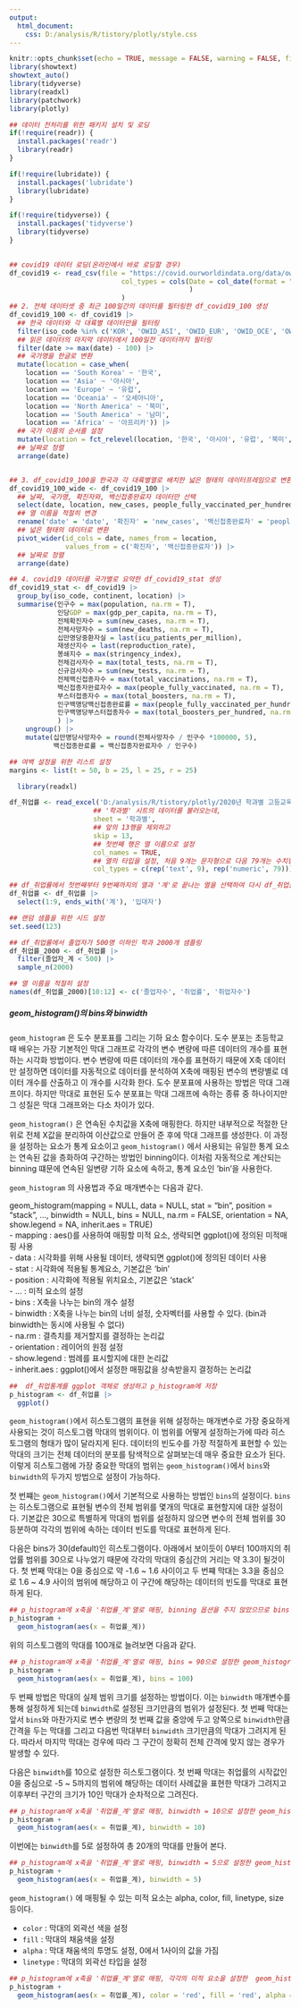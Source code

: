 ```yaml
---
output:
  html_document:
    css: D:/analysis/R/tistory/plotly/style.css
---
```


```r
knitr::opts_chunk$set(echo = TRUE, message = FALSE, warning = FALSE, fig.width = 6.5, dpi = 130)
library(showtext)
showtext_auto()
library(tidyverse)
library(readxl)
library(patchwork)
library(plotly)
```


```r
## 데이터 전처리를 위한 패키지 설치 및 로딩
if(!require(readr)) {
  install.packages('readr')
  library(readr)
}

if(!require(lubridate)) {
  install.packages('lubridate')
  library(lubridate)
}

if(!require(tidyverse)) {
  install.packages('tidyverse')
  library(tidyverse)
}

                      
## covid19 데이터 로딩(온라인에서 바로 로딩할 경우)
df_covid19 <- read_csv(file = "https://covid.ourworldindata.org/data/owid-covid-data.csv",
                            col_types = cols(Date = col_date(format = "%Y-%m-%d")
                                             )
                            )
## 2. 전체 데이터셋 중 최근 100일간의 데이터를 필터링한 df_covid19_100 생성
df_covid19_100 <- df_covid19 |> 
  ## 한국 데이터와 각 대륙별 데이터만을 필터링
  filter(iso_code %in% c('KOR', 'OWID_ASI', 'OWID_EUR', 'OWID_OCE', 'OWID_NAM', 'OWID_SAM', 'OWID_AFR')) |>
  ## 읽은 데이터의 마지막 데이터에서 100일전 데이터까지 필터링
  filter(date >= max(date) - 100) |>
  ## 국가명을 한글로 변환
  mutate(location = case_when(
    location == 'South Korea' ~ '한국', 
    location == 'Asia' ~ '아시아', 
    location == 'Europe' ~ '유럽', 
    location == 'Oceania' ~ '오세아니아', 
    location == 'North America' ~ '북미', 
    location == 'South America' ~ '남미', 
    location == 'Africa' ~ '아프리카')) |>
  ## 국가 이름의 순서를 설정 
  mutate(location = fct_relevel(location, '한국', '아시아', '유럽', '북미', '남미', '아프리카', '오세아니아')) |>
  ## 날짜로 정렬
  arrange(date)


## 3. df_covid19_100을 한국과 각 대륙별열로 배치한 넓은 형태의 데이터프레임으로 변환
df_covid19_100_wide <- df_covid19_100 |>
  ## 날짜, 국가명, 확진자와, 백신접종완료자 데이터만 선택
  select(date, location, new_cases, people_fully_vaccinated_per_hundred) |>
  ## 열 이름을 적절히 변경
  rename('date' = 'date', '확진자' = 'new_cases', '백신접종완료자' = 'people_fully_vaccinated_per_hundred') |>
  ## 넓은 형태의 데이터로 변환
  pivot_wider(id_cols = date, names_from = location, 
              values_from = c('확진자', '백신접종완료자')) |>
  ## 날짜로 정렬
  arrange(date)

## 4. covid19 데이터를 국가별로 요약한 df_covid19_stat 생성
df_covid19_stat <- df_covid19 |> 
  group_by(iso_code, continent, location) |>
  summarise(인구수 = max(population, na.rm = T), 
            인당GDP = max(gdp_per_capita, na.rm = T),
            전체확진자수 = sum(new_cases, na.rm = T),
            전체사망자수 = sum(new_deaths, na.rm = T), 
            십만명당중환자실 = last(icu_patients_per_million),
            재생산지수 = last(reproduction_rate),
            봉쇄지수 = max(stringency_index), 
            전체검사자수 = max(total_tests, na.rm = T), 
            신규검사자수 = sum(new_tests, na.rm = T),
            전체백신접종자수 = max(total_vaccinations, na.rm = T),
            백신접종자완료자수 = max(people_fully_vaccinated, na.rm = T),
            부스터접종자수 = max(total_boosters, na.rm = T),
            인구백명당백신접종완료률 = max(people_fully_vaccinated_per_hundred, na.rm = T),
            인구백명당부스터접종자수 = max(total_boosters_per_hundred, na.rm = T)
            ) |> 
    ungroup() |>
    mutate(십만명당사망자수 = round(전체사망자수 / 인구수 *100000, 5),
           백신접종완료률 = 백신접종자완료자수 / 인구수)

## 여백 설정을 위한 리스트 설정
margins <- list(t = 50, b = 25, l = 25, r = 25)

  library(readxl)

df_취업률 <- read_excel('D:/analysis/R/tistory/plotly/2020년 학과별 고등교육기관 취업통계.xlsx', 
                     ## '학과별' 시트의 데이터를 불러오는데,
                     sheet = '학과별',
                     ## 앞의 13행을 제외하고
                     skip = 13, 
                     ## 첫번째 행은 열 이름으로 설정
                     col_names = TRUE, 
                     ## 열의 타입을 설정, 처음 9개는 문자형으로 다음 79개는 수치형으로 설정
                     col_types = c(rep('text', 9), rep('numeric', 79)))

## df_취업률에서 첫번째부터 9번째까지의 열과 '계'로 끝나는 열을 선택하여 다시 df_취업률에 저장
df_취업률 <- df_취업률 |> 
  select(1:9, ends_with('계'), '입대자')

## 랜덤 샘플을 위한 시드 설정
set.seed(123)

## df_취업률에서 졸업자가 500명 이하인 학과 2000개 샘플링
df_취업률_2000 <- df_취업률 |> 
  filter(졸업자_계 < 500) |> 
  sample_n(2000)

## 열 이름을 적절히 설정
names(df_취업률_2000)[10:12] <- c('졸업자수', '취업률', '취업자수')

```

##### geom_histogram()의 bins와 binwidth
 
`geom_histogram` 은 도수 분포표를 그리는 기하 요소 함수이다. 도수 분포는 초등학교때 배우는 가장 기본적인 막대 그래프로 각각의 변수 변량에 따른 데이터의 개수를 표현하는 시각화 방법이다. 변수 변량에 따른 데이터의 개수를 표현하기 때문에 X축 데이터만 설정하면 데이터를 자동적으로 데이터를 분석하여 X축에 매핑된 변수의 변량별로 데이터 개수를 산출하고 이 개수를 시각화 한다. 도수 분포표에 사용하는 방법은 막대 그래프이다. 하지만 막대로 표현된 도수 분포표는 막대 그래프에 속하는 종류 중 하나이지만 그 성질은 막대 그래프와는 다소 차이가 있다.

`geom_histogram()` 은 연속된 수치값을 X축에 매핑한다. 하지만 내부적으로 적절한 단위로 전체 X값을 분리하여 이산값으로 만들어 준 후에 막대 그래프를 생성한다. 이 과정을 설정하는 요소가 통계 요소이고 `geom_histogram()` 에서 사용되는 유일한 통계 요소는 연속된 값을 층화하여 구간하는 방법인 binning이다. 이처럼 자동적으로 계산되는 binning 떄문에 연속된 일변량 기하 요소에 속하고, 통계 요소인 'bin'을 사용한다.

`geom_histogram` 의 사용법과 주요 매개변수는 다음과 같다.

::: {.comment}
geom_histogram(mapping = NULL, data = NULL, stat = "bin", position = "stack", ..., binwidth = NULL, bins = NULL, na.rm = FALSE, orientation = NA, show.legend = NA, inherit.aes = TRUE)\
- mapping : aes()를 사용하여 매핑할 미적 요소, 생략되면 ggplot()에 정의된 미적매핑 사용\
- data : 시각화를 위해 사용될 데이터, 생략되면 ggplot()에 정의된 데이터 사용\
- stat : 시각화에 적용될 통계요소, 기본값은 'bin'\
- position : 시각화에 적용될 위치요소, 기본값은 'stack'\
- ... : 미적 요소의 설정\
- bins : X축을 나누는 bin의 개수 설정\
- binwidth : X축을 나누는 bin의 너비 설정, 숫자벡터를 사용할 수 있다. (bin과 binwidth는 동시에 사용될 수 없다)\
- na.rm : 결측치를 제거할지를 결정하는 논리값\
- orientation : 레이어의 원점 설정\
- show.legend : 범례를 표시할지에 대한 논리값\
- inherit.aes : ggplot()에서 설정한 매핑값을 상속받을지 결정하는 논리값
:::


```r
##  df_취업통계를 ggplot 객체로 생성하고 p_histogram에 저장
p_histogram <- df_취업률 |>
  ggplot()
```

`geom_histogram()`에서 히스토그램의 표현을 위해 설정하는 매개변수로 가장 중요하게 사용되는 것이 히스토그램 막대의 범위이다. 이 범위를 어떻게 설정하는가에 따라 히스토그램의 형태가 많이 달라지게 된다. 데이터의 빈도수를 가장 적절하게 표현할 수 있는 막대의 크기는 전체 데이터의 분포를 탐색적으로 살펴보는데 매우 중요한 요소가 된다.  이렇게 히스토그램에 가장 중요한 막대의 범위는 `geom_histogram()`에서 `bins`와 `binwidth`의 두가지 방법으로 설정이 가능하다. 

첫 번쨰는 `geom_histogram()`에서 기본적으로 사용하는 방법인 `bins`의 설정이다. `bins`는 히스토그램으로 표현될 변수의 전체 범위를 몇개의 막대로 표현할지에 대한 설정이다. 기본값은 30으로 특별하게 막대의 범위를 설정하지 않으면 변수의 전체 범위를 30등분하여 각각의 범위에 속하는 데이터 빈도를 막대로 표현하게 된다.  

다음은 bins가 30(default)인 히스토그램이다. 아래에서 보이듯이 0부터 100까지의 취업률 범위를 30으로 나누었기 때문에 각각의 막대의 중심간의 거리는 약 3.3이 될것이다. 첫 번째 막대는 0을 중심으로 약 -1.6 ~ 1.6 사이이고 두 번쨰 막대는 3.3을 중심으로 1.6 ~ 4.9 사이의 범위에 해당하고 이 구간에 해당하는 데이터의 빈도를 막대로 표현하게 된다.   

```r
## p_histogram에 x축을 '취업률_계'열로 매핑, binning 옵션을 주지 않았으므로 bins = 30이 기본값으로 설정한 geom_histogram 레이어를 생성 
p_histogram +
  geom_histogram(aes(x = 취업률_계))
```

위의 히스토그램의 막대를 100개로 늘려보면 다음과 같다. 

```r
## p_histogram에 x축을 '취업률_계'열로 매핑, bins = 90으로 설정한 geom_histogram 레이어를 생성 
p_histogram +
  geom_histogram(aes(x = 취업률_계), bins = 100)
```

두 번째 방법은 막대의 실제 범위 크기를 설정하는 방법이다. 이는 `binwidth` 매개변수를 통해 설정하게 되는데 `binwidth`로 설정된 크기만큼의 범위가 설정된다. 첫 번째 막대는 앞서 `bins`와 마찬가지로 변수 변량의 첫 번째 값을 중앙에 두고 양쪽으로 `binwidth`만큼 간격을 두는 막대를 그리고 다음번 막대부터 `binwidth` 크기만큼의 막대가 그려지게 된다. 따라서 마지막 막대는 겅우에 따라 그 구간이 정확히 전체 간격에 맞지 않는 경우가 발생할 수 있다. 

다음은 `binwidth`를 10으로 설정한 히스토그램이다. 첫 번째 막대는 취업률의 시작값인 0을 중심으로 -5 ~ 5까지의 범위에 해당하는 데이터 사례값을 표현한 막대가 그려지고 이후부터 구간의 크기가 10인 막대가 순차적으로 그려진다. 

```r
## p_histogram에 x축을 '취업률_계'열로 매핑, binwidth = 10으로 설정한 geom_histogram 레이어를 생성 
p_histogram +
  geom_histogram(aes(x = 취업률_계), binwidth = 10)
```

이번에는 `binwidth`를 5로 설정하여 총 20개의 막대를 만들어 본다. 

```r
## p_histogram에 x축을 '취업률_계'열로 매핑, binwidth = 5으로 설정한 geom_histogram 레이어를 생성 
p_histogram +
  geom_histogram(aes(x = 취업률_계), binwidth = 5)
```

`geom_histogram()` 에 매핑될 수 있는 미적 요소는 alpha, color, fill, linetype, size 등이다.

-   `color` : 막대의 외곽선 색을 설정
-   `fill` : 막대의 채움색을 설정
-   `alpha` : 막대 채움색의 투명도 설정, 0에서 1사이의 값을 가짐
-   `linetype` : 막대의 외곽선 타입을 설정

```r
## p_histogram에 x축을 '취업률_계'열로 매핑, 각각의 미적 요소을 설정한  geom_histogram 레이어를 생성 
p_histogram + 
  geom_histogram(aes(x = 취업률_계), color = 'red', fill = 'red', alpha = 0.2, linetype = 2)
```